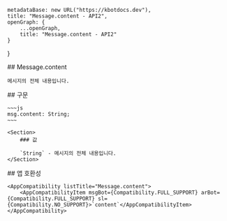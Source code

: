 
    metadataBase: new URL("https://kbotdocs.dev"),
    title: "Message.content - API2",
    openGraph: {
        ...openGraph,
        title: "Message.content - API2"
    }
}

<Section>
    ## Message.content

    메시지의 전체 내용입니다.
</Section>
<Section>
    ## 구문

    ~~~js
    msg.content: String;
    ~~~

    <Section>
        ### 값

        `String` - 메시지의 전체 내용입니다.
    </Section>
</Section>
<Section>
    ## 앱 호환성

    <AppCompatibility listTitle="Message.content">
        <AppCompatibilityItem msgBot={Compatibility.FULL_SUPPORT} arBot={Compatibility.FULL_SUPPORT} sl={Compatibility.NO_SUPPORT}>`content`</AppCompatibilityItem>
    </AppCompatibility>
</Section>
